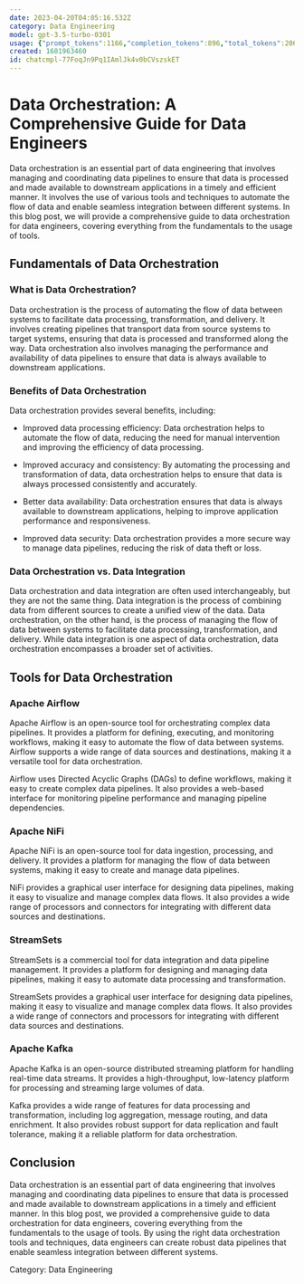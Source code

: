 ```yaml
---
date: 2023-04-20T04:05:16.532Z
category: Data Engineering
model: gpt-3.5-turbo-0301
usage: {"prompt_tokens":1166,"completion_tokens":896,"total_tokens":2062}
created: 1681963460
id: chatcmpl-77FoqJn9Pq1IAmlJk4v0bCVszskET
---
```


# Data Orchestration: A Comprehensive Guide for Data Engineers

Data orchestration is an essential part of data engineering that involves managing and coordinating data pipelines to ensure that data is processed and made available to downstream applications in a timely and efficient manner. It involves the use of various tools and techniques to automate the flow of data and enable seamless integration between different systems. In this blog post, we will provide a comprehensive guide to data orchestration for data engineers, covering everything from the fundamentals to the usage of tools.

## Fundamentals of Data Orchestration

### What is Data Orchestration?

Data orchestration is the process of automating the flow of data between systems to facilitate data processing, transformation, and delivery. It involves creating pipelines that transport data from source systems to target systems, ensuring that data is processed and transformed along the way. Data orchestration also involves managing the performance and availability of data pipelines to ensure that data is always available to downstream applications.

### Benefits of Data Orchestration

Data orchestration provides several benefits, including:

- Improved data processing efficiency: Data orchestration helps to automate the flow of data, reducing the need for manual intervention and improving the efficiency of data processing.

- Improved accuracy and consistency: By automating the processing and transformation of data, data orchestration helps to ensure that data is always processed consistently and accurately.

- Better data availability: Data orchestration ensures that data is always available to downstream applications, helping to improve application performance and responsiveness.

- Improved data security: Data orchestration provides a more secure way to manage data pipelines, reducing the risk of data theft or loss.

### Data Orchestration vs. Data Integration

Data orchestration and data integration are often used interchangeably, but they are not the same thing. Data integration is the process of combining data from different sources to create a unified view of the data. Data orchestration, on the other hand, is the process of managing the flow of data between systems to facilitate data processing, transformation, and delivery. While data integration is one aspect of data orchestration, data orchestration encompasses a broader set of activities.

## Tools for Data Orchestration

### Apache Airflow

Apache Airflow is an open-source tool for orchestrating complex data pipelines. It provides a platform for defining, executing, and monitoring workflows, making it easy to automate the flow of data between systems. Airflow supports a wide range of data sources and destinations, making it a versatile tool for data orchestration.

Airflow uses Directed Acyclic Graphs (DAGs) to define workflows, making it easy to create complex data pipelines. It also provides a web-based interface for monitoring pipeline performance and managing pipeline dependencies.

### Apache NiFi

Apache NiFi is an open-source tool for data ingestion, processing, and delivery. It provides a platform for managing the flow of data between systems, making it easy to create and manage data pipelines.

NiFi provides a graphical user interface for designing data pipelines, making it easy to visualize and manage complex data flows. It also provides a wide range of processors and connectors for integrating with different data sources and destinations.

### StreamSets

StreamSets is a commercial tool for data integration and data pipeline management. It provides a platform for designing and managing data pipelines, making it easy to automate data processing and transformation.

StreamSets provides a graphical user interface for designing data pipelines, making it easy to visualize and manage complex data flows. It also provides a wide range of connectors and processors for integrating with different data sources and destinations.

### Apache Kafka

Apache Kafka is an open-source distributed streaming platform for handling real-time data streams. It provides a high-throughput, low-latency platform for processing and streaming large volumes of data.

Kafka provides a wide range of features for data processing and transformation, including log aggregation, message routing, and data enrichment. It also provides robust support for data replication and fault tolerance, making it a reliable platform for data orchestration.

## Conclusion

Data orchestration is an essential part of data engineering that involves managing and coordinating data pipelines to ensure that data is processed and made available to downstream applications in a timely and efficient manner. In this blog post, we provided a comprehensive guide to data orchestration for data engineers, covering everything from the fundamentals to the usage of tools. By using the right data orchestration tools and techniques, data engineers can create robust data pipelines that enable seamless integration between different systems.

Category: Data Engineering